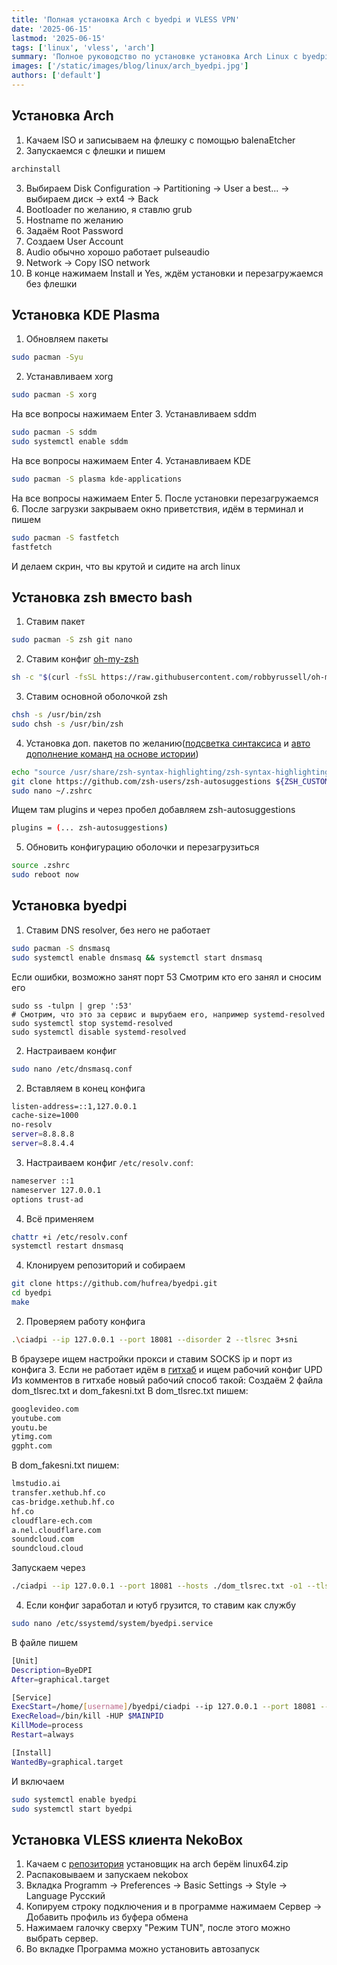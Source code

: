 ```yaml
---
title: 'Полная установка Arch с byedpi и VLESS VPN'
date: '2025-06-15'
lastmod: '2025-06-15'
tags: ['linux', 'vless', 'arch']
summary: 'Полное руководство по установке установка Arch Linux с byedpi и VLESS VPN клиентом'
images: ['/static/images/blog/linux/arch_byedpi.jpg']
authors: ['default']
---
```


## Установка Arch
1. Качаем ISO и записываем на флешку с помощью balenaEtcher
2. Запускаемся с флешки и пишем
```bash
archinstall
```
3. Выбираем Disk Configuration -> Partitioning -> User a best... -> выбираем диск -> ext4 -> Back
4. Bootloader по желанию, я ставлю grub
5. Hostname по желанию
6. Задаём Root Password
7. Создаем User Account
8. Audio обычно хорошо работает pulseaudio
9. Network -> Copy ISO network
10. В конце нажимаем Install и Yes, ждём установки и перезагружаемся без флешки

## Установка KDE Plasma
1.  Обновляем пакеты
```bash
sudo pacman -Syu
```
2. Устанавливаем xorg
```bash
sudo pacman -S xorg
```
На все вопросы нажимаем Enter
3.  Устанавливаем sddm
```bash
sudo pacman -S sddm
sudo systemctl enable sddm
```
На все вопросы нажимаем Enter
4. Устанавливаем KDE
```bash
sudo pacman -S plasma kde-applications
```
На все вопросы нажимаем Enter
5. После установки перезагружаемся
6. После загрузки закрываем окно приветствия, идём в терминал и пишем
```bash
sudo pacman -S fastfetch
fastfetch
```
И делаем скрин, что вы крутой и сидите на arch linux

## Установка zsh вместо bash
1. Ставим пакет
```bash
sudo pacman -S zsh git nano
```
2. Ставим конфиг [oh-my-zsh](https://github.com/oben-arch/oh-my-zsh)
```bash
sh -c "$(curl -fsSL https://raw.githubusercontent.com/robbyrussell/oh-my-zsh/master/tools/install.sh)"
```
3. Ставим основной оболочкой zsh
```bash
chsh -s /usr/bin/zsh
sudo chsh -s /usr/bin/zsh
```
4. Установка доп. пакетов по желанию([подсветка синтаксиса](https://github.com/zsh-users/zsh-syntax-highlighting) и [авто дополнение команд на основе истории](https://github.com/zsh-users/zsh-autosuggestions/))
```bash
echo "source /usr/share/zsh-syntax-highlighting/zsh-syntax-highlighting.zsh" >> ${ZDOTDIR:-$HOME}/.zshrc
git clone https://github.com/zsh-users/zsh-autosuggestions ${ZSH_CUSTOM:-~/.oh-my-zsh/custom}/plugins/zsh-autosuggestions
sudo nano ~/.zshrc
```
Ищем там plugins и через пробел добавляем zsh-autosuggestions
```bash
plugins = (... zsh-autosuggestions)
```
5. Обновить конфигурацию оболочки и перезагрузиться
```bash
source .zshrc
sudo reboot now
```

## Установка byedpi
1. Ставим DNS resolver, без него не работает
```bash
sudo pacman -S dnsmasq
sudo systemctl enable dnsmasq && systemctl start dnsmasq
```
Если ошибки, возможно занят порт 53
Смотрим кто его занял и сносим его
```
sudo ss -tulpn | grep ':53'
# Смотрим, что это за сервис и вырубаем его, например systemd-resolved
sudo systemctl stop systemd-resolved
sudo systemctl disable systemd-resolved
```
2. Настраиваем конфиг
```bash
sudo nano /etc/dnsmasq.conf
```
2. Вставляем в конец конфига
```bash
listen-address=::1,127.0.0.1
cache-size=1000
no-resolv
server=8.8.8.8
server=8.8.4.4
```
3. Настраиваем конфиг `/etc/resolv.conf`:
```bash
nameserver ::1
nameserver 127.0.0.1
options trust-ad
```
4. Всё применяем
```bash
chattr +i /etc/resolv.conf
systemctl restart dnsmasq
```
4. Клонируем репозиторий и собираем
```bash
git clone https://github.com/hufrea/byedpi.git
cd byedpi
make
```
2. Проверяем работу конфига
```bash
.\ciadpi --ip 127.0.0.1 --port 18081 --disorder 2 --tlsrec 3+sni
```
В браузере ищем настройки прокси и ставим SOCKS ip и порт из конфига
3. Если не работает идём в [гитхаб](https://github.com/hufrea/byedpi/discussions) и ищем рабочий конфиг
   UPD Из комментов в гитхабе новый рабочий способ такой:
   Создаём 2 файла dom_tlsrec.txt и dom_fakesni.txt
   В dom_tlsrec.txt пишем:
```txt
googlevideo.com  
youtube.com  
youtu.be  
ytimg.com  
ggpht.com
```
В dom_fakesni.txt пишем:
```txt
lmstudio.ai  
transfer.xethub.hf.co  
cas-bridge.xethub.hf.co  
hf.co  
cloudflare-ech.com  
a.nel.cloudflare.com  
soundcloud.com  
soundcloud.cloud
```
Запускаем через
```bash
./ciadpi --ip 127.0.0.1 --port 18081 --hosts ./dom_tlsrec.txt -o1 --tlsrec -5+se -An --hosts ./dom_fakesni.txt -f-1 -t7 -n www.google.com
```
4. Если конфиг заработал и ютуб грузится, то ставим как службу
```bash
sudo nano /etc/ssystemd/system/byedpi.service
```
В файле пишем
```bash
[Unit]
Description=ByeDPI
After=graphical.target

[Service]
ExecStart=/home/[username]/byedpi/ciadpi --ip 127.0.0.1 --port 18081 --hosts /home/[username]/byedpi/dom_tlsrec.txt -o1 --tlsrec -5+se -An --hosts /home/[username]/byedpi/dom_fakesni.txt -f-1 -t7 -n www.google.com
ExecReload=/bin/kill -HUP $MAINPID
KillMode=process
Restart=always

[Install]
WantedBy=graphical.target
```
И включаем
```bash
sudo systemctl enable byedpi
sudo systemctl start byedpi
```

## Установка VLESS клиента NekoBox
1. Качаем с [репозитория](https://github.com/Mahdi-zarei/nekoray/releases) установщик на arch берём linux64.zip
2. Распаковываем и запускаем nekobox
3. Вкладка Programm -> Preferences -> Basic Settings -> Style -> Language Русский
4. Копируем строку подключения и в программе нажимаем Сервер -> Добавить профиль из буфера обмена
5. Нажимаем галочку сверху "Режим TUN", после этого можно выбрать сервер.
6. Во вкладке Программа можно установить автозапуск
